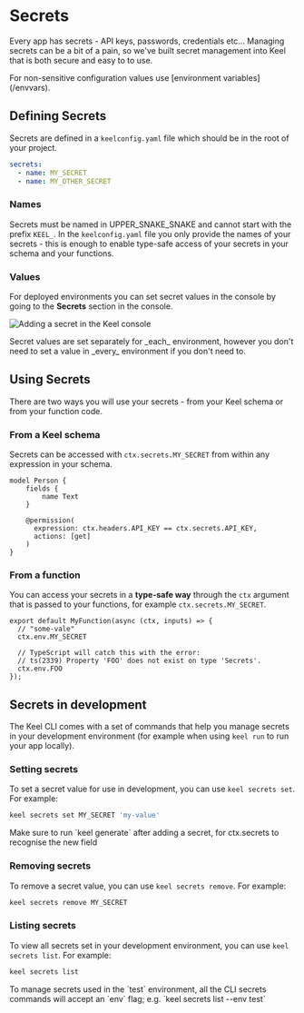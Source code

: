 # Secrets

Every app has secrets - API keys, passwords, credentials etc... Managing secrets can be a bit of a pain, so we've built secret management into Keel that is both secure and easy to to use.


<Callout type="warning" emoji="⚠️">
  For non-sensitive configuration values use [environment variables](/envvars).
</Callout>

## Defining Secrets

Secrets are defined in a `keelconfig.yaml` file which should be in the root of your project.

```yaml filename="keelconfig.yaml"
secrets:
  - name: MY_SECRET
  - name: MY_OTHER_SECRET
```

### Names

Secrets must be named in UPPER_SNAKE_SNAKE and cannot start with the prefix `KEEL_`. In the `keelconfig.yaml` file you only provide the names of your secrets - this is enough to enable type-safe access of your secrets in your schema and your functions.


### Values

For deployed environments you can set secret values in the console by going to the **Secrets** section in the console.

![Adding a secret in the Keel console](/adding-secret.gif)

<Callout type="info"  >
  Secret values are set separately for _each_ environment, however you don't need to set a value in _every_ environment if you don't need to.
</Callout>

## Using Secrets

There are two ways you will use your secrets - from your Keel schema or from your function code.

### From a Keel schema

Secrets can be accessed with `ctx.secrets.MY_SECRET` from within any expression in your schema.

```keel {7} filename="schema.keel"
model Person {
    fields {
        name Text
    }

    @permission(
      expression: ctx.headers.API_KEY == ctx.secrets.API_KEY,
      actions: [get]
    )
}
```

### From a function

You can access your secrets in a **type-safe way** through the `ctx` argument that is passed to your functions, for example `ctx.secrets.MY_SECRET`.

```tsx filename="functions/myFunction.ts"
export default MyFunction(async (ctx, inputs) => {
  // "some-vale"
  ctx.env.MY_SECRET

  // TypeScript will catch this with the error:
  // ts(2339) Property 'FOO' does not exist on type 'Secrets'.
  ctx.env.FOO
});
```

## Secrets in development

The Keel CLI comes with a set of commands that help you manage secrets in your development environment (for example when using `keel run` to run your app locally).

### Setting secrets
To set a secret value for use in development, you can use `keel secrets set`. For example:

```bash
keel secrets set MY_SECRET 'my-value'
```

<Callout type="info" emoji="💡">
  Make sure to run `keel generate` after adding a secret, for ctx.secrets to recognise the new field
</Callout>

### Removing secrets
To remove a secret value, you can use `keel secrets remove`. For example:

```bash
keel secrets remove MY_SECRET
```

### Listing secrets
To view all secrets set in your development environment, you can use `keel secrets list`. For example:

```bash
keel secrets list
```

<Callout type="info" emoji="💡">
  To manage secrets used in the `test` environment, all the CLI secrets commands will accept an `env` flag; e.g. `keel secrets list --env test`
</Callout>
